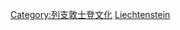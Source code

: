{{Catnav|頁面分類|社会|文化|体育|各國體育}}
{{Catnav|頁面分類|地理|国家|欧洲国家|列支敦斯登}}

{{Commonscat|Sports in Liechtenstein}}

[[Category:列支敦士登文化|Category:列支敦士登文化]]

[[Category:歐洲各國體育|Liechtenstein]]